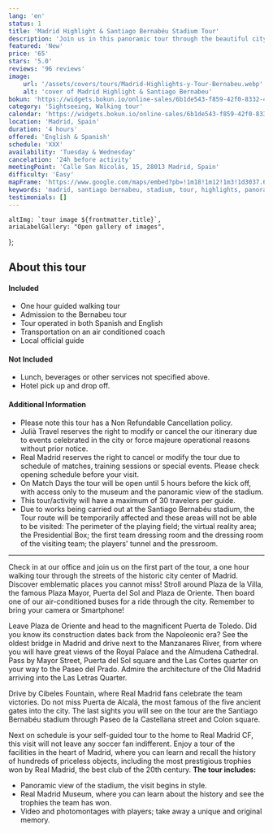```yaml
---
lang: 'en'
status: 1
title: 'Madrid Highlight & Santiago Bernabéu Stadium Tour'
description: 'Join us in this panoramic tour through the beautiful city of Madrid. See some of the most important sights in the city such as Plaza Mayor.'
featured: 'New'
price: '65'
stars: '5.0'
reviews: '96 reviews'
image:
    url: '/assets/covers/tours/Madrid-Highlights-y-Tour-Bernabeu.webp'
    alt: 'cover of Madrid Highlight & Santiago Bernabeu'
bokun: 'https://widgets.bokun.io/online-sales/6b1de543-f859-42f0-8332-446d14d349f4/experience/846571?partialView=1'
category: 'Sightseeing, Walking tour'
calendar: 'https://widgets.bokun.io/online-sales/6b1de543-f859-42f0-8332-446d14d349f4/experience-calendar/846571'
location: 'Madrid, Spain'
duration: '4 hours'
offered: 'English & Spanish'
schedule: 'XXX'
availability: 'Tuesday & Wednesday'
cancelation: '24h before activity'
meetingPoint: 'Calle San Nicolás, 15, 28013 Madrid, Spain'
difficulty: 'Easy'
mapFrame: 'https://www.google.com/maps/embed?pb=!1m18!1m12!1m3!1d3037.6486732638714!2d-3.7145593241225603!3d40.416633155645336!2m3!1f0!2f0!3f0!3m2!1i1024!2i768!4f13.1!3m3!1m2!1s0xd42296fa427a647%3A0x4f757529951b6d8f!2sC.%20de%20San%20Nicol%C3%A1s%2C%2015%2C%20Centro%2C%2028013%20Madrid%2C%20Espa%C3%B1a!5e0!3m2!1ses-419!2smx!4v1709584160025!5m2!1ses-419!2smx'
keywords: 'madrid, santiago bernabeu, stadium, tour, highlights, panoramic, city, plaza mayor'
testimonials: []
---
```




    altImg: `tour image ${frontmatter.title}`,
    ariaLabelGallery: "Open gallery of images",
};

<SliderGallery 
    client:load 
    images={arrayImages} 
    accessibility={accessibility}
/>

<h2 class="text-3xl md:text-4xl font-extrabold mb-4 text-red-700"> About this tour</h2>

<div class="flex flex-wrap gap-y-5 my-5">
    <div class="w-full md:w-1/2 md:pr-5">
        <h4 class="text-2xl font-bold mb-4 text-sky-800">Included</h4>
        <ul class="text-lg space-y-4">
            <li><i class="at-check-circle text-green-500"></i> One hour guided walking tour</li>
            <li><i class="at-check-circle text-green-500"></i> Admission to the Bernabeu tour</li>
            <li><i class="at-check-circle text-green-500"></i> Tour operated in both Spanish and English</li>
            <li><i class="at-check-circle text-green-500"></i> Transportation on an air conditioned coach</li>
            <li><i class="at-check-circle text-green-500"></i> Local official guide</li>
        </ul>
    </div>
    <div class="w-full md:w-1/2 md:pr-5">
        <h4 class="text-2xl font-bold mb-4 text-sky-800">Not Included</h4>
        <ul class="text-lg space-y-4">
            <li><i class="at-xmark-circle text-red-500"></i> Lunch, beverages or other services not specified above.</li>
            <li><i class="at-xmark-circle text-red-500"></i> Hotel pick up and drop off.</li>
        </ul>
    </div>
    <div class="w-full md:pr-5">
        <h4 class="text-2xl font-bold mb-4 text-sky-800">Additional Information</h4>
        <ul class="text-lg space-y-4">
            <li><i class="at-info-circle text-sky-500"></i> Please note this tour has a Non Refundable Cancellation policy.</li>
            <li><i class="at-info-circle text-sky-500"></i> Julià Travel reserves the right to modify or cancel the our itinerary due to events celebrated in the city or force majeure operational reasons without prior notice.</li>
            <li><i class="at-info-circle text-sky-500"></i> Real Madrid reserves the right to cancel or modify the tour due to schedule of matches, training sessions or special events. Please check opening schedule before your visit.</li>
            <li><i class="at-info-circle text-sky-500"></i> On Match Days the tour will be open until 5 hours before the kick off, with access only to the museum and the panoramic view of the stadium.</li>
            <li><i class="at-info-circle text-sky-500"></i> This tour/activity will have a maximum of 30 travelers per guide.</li>
            <li><i class="at-info-circle text-sky-500"></i> Due to works being carried out at the Santiago Bernabéu stadium, the Tour route will be temporarily affected and these areas will not be able to be visited: The perimeter of the playing field; the virtual reality area; the Presidential Box; the first team dressing room and the dressing room of the visiting team; the players' tunnel and the pressroom.</li>
        </ul>
    </div>
</div>
<hr/>
<p class="text-lg text-justify my-5"> Check in at our office and join us on the first part of the tour, a one hour walking tour through the 
streets of the historic city center of Madrid. Discover emblematic places you cannot miss! Stroll around Plaza de la Villa, the famous Plaza 
Mayor, Puerta del Sol and Plaza de Oriente. Then board one of our air-conditioned buses for a ride through the city. Remember to bring your 
camera or Smartphone! </p>

<p class="text-lg text-justify my-5"> Leave Plaza de Oriente and head to the magnificent Puerta de Toledo. Did you know its construction dates back 
from the Napoleonic era? See the oldest bridge in Madrid and drive next to the Manzanares River, from where you will have great views of the Royal 
Palace and the Almudena Cathedral. Pass by Mayor Street, Puerta del Sol square and the Las Cortes quarter on your way to the Paseo del Prado. Admire 
the architecture of the Old Madrid arriving into the Las Letras Quarter.</p>

<p class="text-lg text-justify my-5"> Drive by Cibeles Fountain, where Real Madrid fans celebrate the team victories. Do not miss Puerta de Alcalá, 
the most famous of the five ancient gates into the city. The last sights you will see on the tour are the Santiago Bernabéu stadium through Paseo de 
la Castellana street and Colon square.</p>

<p class="text-lg text-justify my-5"> Next on schedule is your self-guided tour to the home to Real Madrid CF, this visit will not leave any soccer 
fan indifferent. Enjoy a tour of the facilities in the heart of Madrid, where you can learn and recall the history of hundreds of priceless objects, 
including the most prestigious trophies won by Real Madrid, the best club of the 20th century. <b>The tour includes:</b></p>

<ul class="md:ml-10 text-lg text-justify space-y-4 mb-4">
    <li><i class="at-check-circle text-green-500"></i> Panoramic view of the stadium, the visit begins in style.</li>
    <li><i class="at-check-circle text-green-500"></i> Real Madrid Museum, where you can learn about the history and see the trophies the team has won.</li>
    <li><i class="at-check-circle text-green-500"></i> Video and photomontages with players; take away a unique and original memory.</li>
</ul>